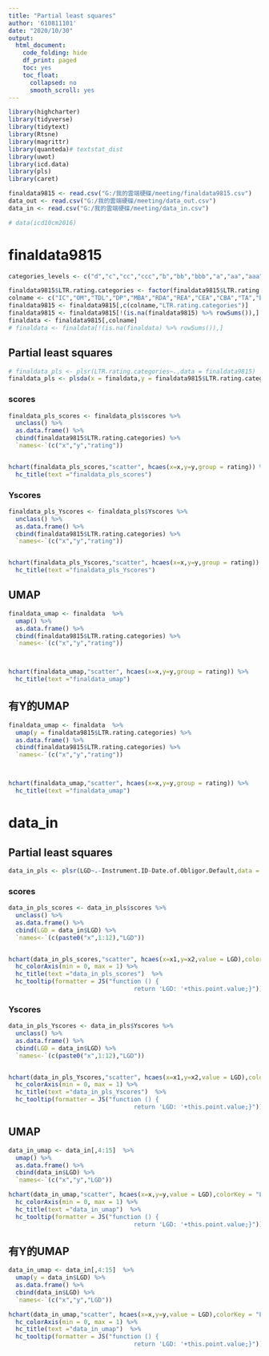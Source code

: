 ```yaml
---
title: "Partial least squares"
author: '610811101'
date: "2020/10/30"
output:
  html_document:
    code_folding: hide
    df_print: paged
    toc: yes
    toc_float:
      collapsed: no
      smooth_scroll: yes
---
```




```r
library(highcharter)
library(tidyverse)
library(tidytext)
library(Rtsne)
library(magrittr)
library(quanteda)# textstat_dist
library(uwot)
library(icd.data)
library(pls)
library(caret)
```




```r
finaldata9815 <- read.csv("G:/我的雲端硬碟/meeting/finaldata9815.csv")
data_out <- read.csv("G:/我的雲端硬碟/meeting/data_out.csv")
data_in <- read.csv("G:/我的雲端硬碟/meeting/data_in.csv")

# data(icd10cm2016)

```


# finaldata9815   

```r
categories_levels <- c("d","c","cc","ccc","b","bb","bbb","a","aa","aaa")

finaldata9815$LTR.rating.categories <- factor(finaldata9815$LTR.rating.categories,levels = categories_levels)
colname <- c("IC","OM","TDL","DP","MBA","RDA","REA","CEA","CBA","TA","beta","sigma","size","S.P.500.return")
finaldata9815 <- finaldata9815[,c(colname,"LTR.rating.categories")]
finaldata9815 <- finaldata9815[!(is.na(finaldata9815) %>% rowSums()),]
finaldata <- finaldata9815[,colname]
# finaldata <- finaldata[!(is.na(finaldata) %>% rowSums()),]
```

## Partial least squares  


```r
# finaldata_pls <- plsr(LTR.rating.categories~.,data = finaldata9815)
finaldata_pls <- plsda(x = finaldata,y = finaldata9815$LTR.rating.categories)


```

### scores   

```r
finaldata_pls_scores <- finaldata_pls$scores %>%
  unclass() %>%
  as.data.frame() %>%
  cbind(finaldata9815$LTR.rating.categories) %>%
  `names<-`(c("x","y","rating"))


hchart(finaldata_pls_scores,"scatter", hcaes(x=x,y=y,group = rating)) %>%
  hc_title(text ="finaldata_pls_scores")
```


### Yscores   

```r
finaldata_pls_Yscores <- finaldata_pls$Yscores %>%
  unclass() %>%
  as.data.frame() %>%
  cbind(finaldata9815$LTR.rating.categories) %>%
  `names<-`(c("x","y","rating"))


hchart(finaldata_pls_Yscores,"scatter", hcaes(x=x,y=y,group = rating)) %>%
  hc_title(text ="finaldata_pls_Yscores")
```

## UMAP   

```r
finaldata_umap <- finaldata  %>% 
  umap() %>% 
  as.data.frame() %>% 
  cbind(finaldata9815$LTR.rating.categories) %>%
  `names<-`(c("x","y","rating"))



hchart(finaldata_umap,"scatter", hcaes(x=x,y=y,group = rating)) %>%
  hc_title(text ="finaldata_umap") 
```


## 有Y的UMAP   

```r
finaldata_umap <- finaldata  %>% 
  umap(y = finaldata9815$LTR.rating.categories) %>% 
  as.data.frame() %>% 
  cbind(finaldata9815$LTR.rating.categories) %>%
  `names<-`(c("x","y","rating"))



hchart(finaldata_umap,"scatter", hcaes(x=x,y=y,group = rating)) %>%
  hc_title(text ="finaldata_umap") 
```





# data_in    



## Partial least squares  


```r
data_in_pls <- plsr(LGD~.-Instrument.ID-Date.of.Obligor.Default,data = data_in)
```

### scores   

```r
data_in_pls_scores <- data_in_pls$scores %>%
  unclass() %>%
  as.data.frame() %>%
  cbind(LGD = data_in$LGD) %>%
  `names<-`(c(paste0("x",1:12),"LGD"))


hchart(data_in_pls_scores,"scatter", hcaes(x=x1,y=x2,value = LGD),colorKey = "LGD") %>%
  hc_colorAxis(min = 0, max = 1) %>%
  hc_title(text ="data_in_pls_scores")  %>%
  hc_tooltip(formatter = JS("function () {
                                   return 'LGD: '+this.point.value;}"))
```


### Yscores   

```r
data_in_pls_Yscores <- data_in_pls$Yscores %>%
  unclass() %>%
  as.data.frame() %>%
  cbind(LGD = data_in$LGD) %>%
  `names<-`(c(paste0("x",1:12),"LGD"))


hchart(data_in_pls_Yscores,"scatter", hcaes(x=x1,y=x2,value = LGD),colorKey = "LGD") %>%
  hc_colorAxis(min = 0, max = 1) %>%
  hc_title(text ="data_in_pls_Yscores")  %>%
  hc_tooltip(formatter = JS("function () {
                                   return 'LGD: '+this.point.value;}"))
```

## UMAP  

```r
data_in_umap <- data_in[,4:15]  %>% 
  umap() %>% 
  as.data.frame() %>% 
  cbind(data_in$LGD) %>%
  `names<-`(c("x","y","LGD"))

hchart(data_in_umap,"scatter", hcaes(x=x,y=y,value = LGD),colorKey = "LGD") %>%
  hc_colorAxis(min = 0, max = 1) %>%
  hc_title(text ="data_in_umap")  %>%
  hc_tooltip(formatter = JS("function () {
                                   return 'LGD: '+this.point.value;}"))
```



## 有Y的UMAP  





```r
data_in_umap <- data_in[,4:15]  %>% 
  umap(y = data_in$LGD) %>% 
  as.data.frame() %>% 
  cbind(data_in$LGD) %>%
  `names<-`(c("x","y","LGD"))

hchart(data_in_umap,"scatter", hcaes(x=x,y=y,value = LGD),colorKey = "LGD") %>%
  hc_colorAxis(min = 0, max = 1) %>%
  hc_title(text ="data_in_umap")  %>%
  hc_tooltip(formatter = JS("function () {
                                   return 'LGD: '+this.point.value;}"))
```



               


               
               
               
               
               
               
               
               
               
               
               
               
               
               
               
               
               
               
               